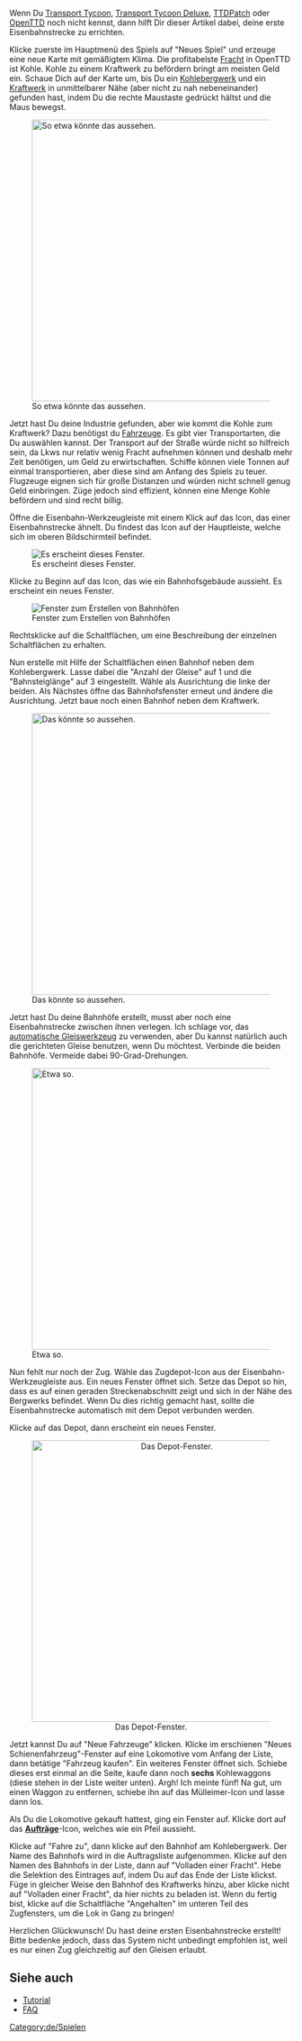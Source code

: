 {{de/Tutorial}}

Wenn Du [[de/Transport Tycoon|Transport Tycoon]], [[de/Archive/OpenTTD/Transport Tycoon Deluxe|Transport Tycoon Deluxe]], [[de/Archive/OpenTTD/TTDPatch|TTDPatch]] oder [[de/Manual/OpenTTD|OpenTTD]] noch nicht kennst, dann hilft Dir dieser Artikel dabei, deine erste Eisenbahnstrecke zu errichten.

Klicke zuerste im Hauptmenü des Spiels auf "Neues Spiel" und erzeuge eine neue Karte mit gemäßigtem Klima. Die profitabelste [[de/Fracht|Fracht]] in OpenTTD ist Kohle. Kohle zu einem Kraftwerk zu befördern bringt am meisten Geld ein. Schaue Dich auf der Karte um, bis Du ein [[de/Kohlebergwerk|Kohlebergwerk]] und ein [[de/Kraftwerk|Kraftwerk]] in unmittelbarer Nähe (aber nicht zu nah nebeneinander) gefunden hast, indem Du die rechte Maustaste gedrückt hältst und die Maus bewegst.

[[File:en/tutorial1.png|thumb|500px|center|So etwa könnte das aussehen.]]

Jetzt hast Du deine Industrie gefunden, aber wie kommt die Kohle zum Kraftwerk? Dazu benötigst du [[de/Manual/Base Set/Vehicles/Fahrzeuge|Fahrzeuge]]. Es gibt vier Transportarten, die Du auswählen kannst. Der Transport auf der Straße würde nicht so hilfreich sein, da Lkws nur relativ wenig Fracht aufnehmen können und deshalb mehr Zeit benötigen, um Geld zu erwirtschaften. Schiffe können viele Tonnen auf einmal transportieren, aber diese sind am Anfang des Spiels zu teuer. Flugzeuge eignen sich für große Distanzen und würden nicht schnell genug Geld einbringen. Züge jedoch sind effizient, können eine Menge Kohle befördern und sind recht billig.

Öffne die Eisenbahn-Werkzeugleiste mit einem Klick auf das Icon, das einer Eisenbahnstrecke ähnelt. Du findest das Icon auf der Hauptleiste, welche sich im oberen Bildschirmteil befindet.

[[File:de/Railroad Construction.png|center|Es erscheint dieses Fenster.]]

Klicke zu Beginn auf das Icon, das wie ein Bahnhofsgebäude aussieht. Es erscheint ein neues Fenster.

[[File:de/stationgui.png|center|frame|Fenster zum Erstellen von Bahnhöfen]]

Rechtsklicke auf die Schaltflächen, um eine Beschreibung der einzelnen Schaltflächen zu erhalten.

Nun erstelle mit Hilfe der Schaltflächen einen Bahnhof neben dem Kohlebergwerk. Lasse dabei die "Anzahl der Gleise" auf 1 und die "Bahnsteiglänge" auf 3 eingestellt. Wähle als Ausrichtung die linke der beiden. Als Nächstes öffne das Bahnhofsfenster erneut und ändere die Ausrichtung. Jetzt baue noch einen Bahnhof neben dem Kraftwerk.

[[File:en/tutorial2.png|thumb|500px|center|Das könnte so aussehen.]]

Jetzt hast Du deine Bahnhöfe erstellt, musst aber noch eine Eisenbahnstrecke zwischen ihnen verlegen. Ich schlage vor, das [[de/Autorail|automatische Gleiswerkzeug]] zu verwenden, aber Du kannst natürlich auch die gerichteten Gleise benutzen, wenn Du möchtest. Verbinde die beiden Bahnhöfe. Vermeide dabei 90-Grad-Drehungen.

[[File:en/tutorial3.png|thumb|500px|center|Etwa so.]]

Nun fehlt nur noch der Zug. Wähle das Zugdepot-Icon aus der Eisenbahn-Werkzeugleiste aus. Ein neues Fenster öffnet sich. Setze das Depot so hin, dass es auf einen geraden Streckenabschnitt zeigt und sich in der Nähe des Bergwerks befindet. Wenn Du dies richtig gemacht hast, sollte die Eisenbahnstrecke automatisch mit dem Depot verbunden werden.

Klicke auf das Depot, dann erscheint ein neues Fenster.

<center>[[File:de/tutorial4.png|thumb|500px|center|Das Depot-Fenster.]]</center>

Jetzt kannst Du auf "Neue Fahrzeuge" klicken. Klicke im erschienen "Neues Schienenfahrzeug"-Fenster auf eine Lokomotive vom Anfang der Liste, dann betätige "Fahrzeug kaufen". Ein weiteres Fenster öffnet sich. Schiebe dieses erst einmal an die Seite, kaufe dann noch '''sechs''' Kohlewaggons (diese stehen in der Liste weiter unten). Argh! Ich meinte fünf! Na gut, um einen Waggon zu entfernen, schiebe ihn auf das Mülleimer-Icon und lasse dann los.

Als Du die Lokomotive gekauft hattest, ging ein Fenster auf. Klicke dort auf das '''[[de/Manual/Aufträge|Aufträge]]'''-Icon, welches wie ein Pfeil aussieht.

Klicke auf "Fahre zu", dann klicke auf den Bahnhof am Kohlebergwerk. Der Name des Bahnhofs wird in die Auftragsliste aufgenommen. Klicke auf den Namen des Bahnhofs in der Liste, dann auf "Volladen einer Fracht". Hebe die Selektion des Eintrages auf, indem Du auf das Ende der Liste klickst. Füge in gleicher Weise den Bahnhof des Kraftwerks hinzu, aber klicke nicht auf "Volladen einer Fracht", da hier nichts zu beladen ist. Wenn du fertig bist, klicke auf die Schaltfläche "Angehalten" im unteren Teil des Zugfensters, um die Lok in Gang zu bringen!

Herzlichen Glückwunsch! Du hast deine ersten Eisenbahnstrecke erstellt! Bitte bedenke jedoch, dass das System nicht unbedingt empfohlen ist, weil es nur einen Zug gleichzeitig auf den Gleisen erlaubt.

== Siehe auch ==
*[[de/Manual/Tutorial|Tutorial]]
*[[de/Archive/Other/FAQ|FAQ]]

[[Category:de/Spielen]]